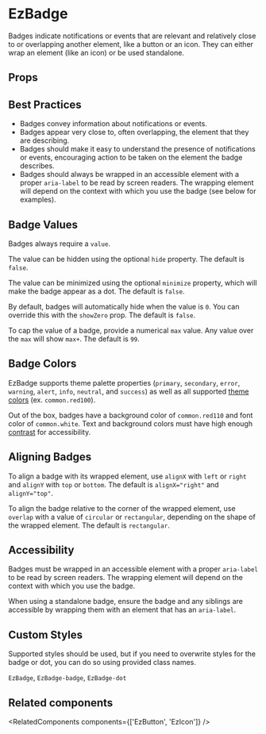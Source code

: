 
<Meta of={DefaultStories} name="Docs" />
<TableOfContents />

# EzBadge

Badges indicate notifications or events that are relevant and relatively close to or overlapping another element, like a button or an icon. They can either wrap an element (like an icon) or be used standalone.

<Primary />

## Props

<Controls of={DefaultStories.Default} sort="requiredFirst" />

## Best Practices

- Badges convey information about notifications or events.
- Badges appear very close to, often overlapping, the element that they are describing.
- Badges should make it easy to understand the presence of notifications or events, encouraging action to be taken on the element the badge describes.
- Badges should always be wrapped in an accessible element with a proper `aria-label` to be read by screen readers. The wrapping element will depend on the context with which you use the badge (see below for examples).

## Badge Values

Badges always require a `value`.

<Canvas of={ValueStories.Value} meta={ValueStories} />

The value can be hidden using the optional `hide` property. The default is `false`.

<Canvas of={ValueStories.Hide} meta={ValueStories} />

The value can be minimized using the optional `minimize` property, which will make the badge appear as a dot. The default is `false`.

<Canvas of={ValueStories.Minimize} meta={ValueStories} />

By default, badges will automatically hide when the value is `0`. You can override this with the `showZero` prop. The default is `false`.

<Canvas of={ValueStories.ShowZero} meta={ValueStories} />

To cap the value of a badge, provide a numerical `max` value. Any value over the `max` will show `max+`. The default is `99`.

<Canvas of={ValueStories.Max} meta={ValueStories} />

## Badge Colors

EzBadge supports theme palette properties (`primary`, `secondary`, `error`, `warning`, `alert`, `info`, `neutral`, and `success`) as well as all supported [theme colors](?path=/docs/guides-theming--docs#colors) (ex. `common.red100`).

Out of the box, badges have a background color of `common.red110` and font color of `common.white`. Text and background colors must have high enough [contrast](https://webaim.org/resources/contrastchecker/) for accessibility.

<Unstyled>
  <EzAlert
    headline="Note"
    tagline="Only a select handful of available colors are shown below. All theme properties and colors are supported."
  />
</Unstyled>

<Canvas>
  <Story of={ColorStories.PrimaryColor} meta={ColorStories} />
  <Story of={ColorStories.SecondaryColor} meta={ColorStories} />
  <Story of={ColorStories.ErrorColor} meta={ColorStories} />
  <Story of={ColorStories.WarningColor} meta={ColorStories} />
  <Story of={ColorStories.AlertColor} meta={ColorStories} />
  <Story of={ColorStories.InfoColor} meta={ColorStories} />
  <Story of={ColorStories.NeutralColor} meta={ColorStories} />
  <Story of={ColorStories.SuccessColor} meta={ColorStories} />
  <Story of={ColorStories.CommonColor} meta={ColorStories} />
</Canvas>

## Aligning Badges

To align a badge with its wrapped element, use `alignX` with `left` or `right` and `alignY` with `top` or `bottom`. The default is `alignX="right"` and `alignY="top"`.

<Canvas>
  <Story of={AlignmentStories.TopRight} meta={AlignmentStories} />
  <Story of={AlignmentStories.BottomRight} meta={AlignmentStories} />
  <Story of={AlignmentStories.TopLeft} meta={AlignmentStories} />
  <Story of={AlignmentStories.BottomLeft} meta={AlignmentStories} />
</Canvas>

To align the badge relative to the corner of the wrapped element, use `overlap` with a value of `circular` or `rectangular`, depending on the shape of the wrapped element. The default is `rectangular`.

<Canvas>
  <Story of={AlignmentStories.Rectangular} meta={AlignmentStories} />
  <Story of={AlignmentStories.Circular} meta={AlignmentStories} />
</Canvas>

## Accessibility

Badges must be wrapped in an accessible element with a proper `aria-label` to be read by screen readers. The wrapping element will depend on the context with which you use the badge.

<Canvas of={AccessibilityStories.AriaLabel} meta={AccessibilityStories} />

When using a standalone badge, ensure the badge and any siblings are accessible by wrapping them with an element that has an `aria-label`.

<Canvas of={AccessibilityStories.Standalone} meta={AccessibilityStories} />

## Custom Styles

Supported styles should be used, but if you need to overwrite styles for the badge or dot, you can do so using provided class names.

`EzBadge`, `EzBadge-badge`, `EzBadge-dot`

## Related components

<RelatedComponents components={['EzButton', 'EzIcon']} />

